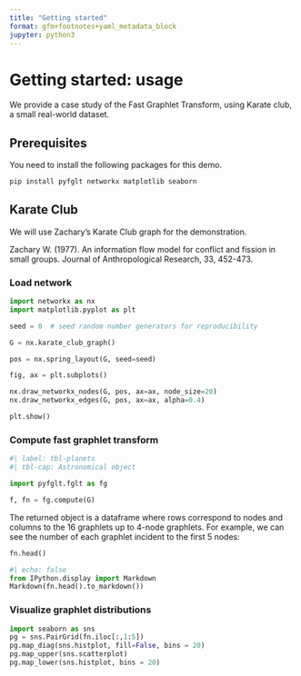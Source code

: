 ```yaml
---
title: "Getting started"
format: gfm+footnotes+yaml_metadata_block
jupyter: python3
---
```


# Getting started: usage

We provide a case study of the Fast Graphlet Transform, using Karate club, a small real-world dataset.

## Prerequisites

You need to install the following packages for this demo.

```bash
pip install pyfglt networkx matplotlib seaborn
```

## Karate Club

We will use Zachary’s Karate Club graph for the demonstration.

Zachary W. (1977). An information flow model for conflict and fission in small groups. Journal of Anthropological Research, 33, 452-473.


### Load network


```python

import networkx as nx
import matplotlib.pyplot as plt

seed = 0  # seed random number generators for reproducibility

G = nx.karate_club_graph()

pos = nx.spring_layout(G, seed=seed)

fig, ax = plt.subplots()

nx.draw_networkx_nodes(G, pos, ax=ax, node_size=20)
nx.draw_networkx_edges(G, pos, ax=ax, alpha=0.4)

plt.show()
```

### Compute fast graphlet transform

```python
#| label: tbl-planets
#| tbl-cap: Astronomical object

import pyfglt.fglt as fg

f, fn = fg.compute(G)
```

The returned object is a dataframe where rows correspond to nodes and columns to the 16 graphlets up to 4-node graphlets.
For example, we can see the number of each graphlet incident to the first 5 nodes:

```python
fn.head()
```
```python
#| echo: false
from IPython.display import Markdown
Markdown(fn.head().to_markdown())
```

### Visualize graphlet distributions

```python
import seaborn as sns
pg = sns.PairGrid(fn.iloc[:,1:5])
pg.map_diag(sns.histplot, fill=False, bins = 20)
pg.map_upper(sns.scatterplot)
pg.map_lower(sns.histplot, bins = 20)
```